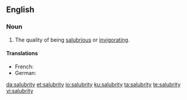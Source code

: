 ==English==

===Noun===
{{en-noun|salubrities}}

#The quality of being [[salubrious]] or [[invigorating]].

====Translations====
{{trans-top|The quality of being salubrious}}
* French: {{t+|fr|salubrité|f}}
*German: {{t|de|Heilsamkeit|f}}
{{trans-mid}}
{{trans-bottom}}

[[da:salubrity]]
[[et:salubrity]]
[[io:salubrity]]
[[ku:salubrity]]
[[ta:salubrity]]
[[te:salubrity]]
[[vi:salubrity]]